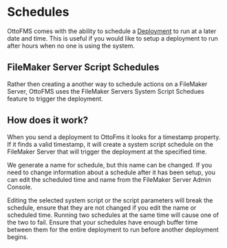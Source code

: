
# Schedules

OttoFMS comes with the ability to schedule a [Deployment](/concepts/deployments) to run at a later date and time. This is useful if you would like to setup a deployment to run after hours when no one is using the system.

## FileMaker Server Script Schedules

Rather then creating a another way to schedule actions on a FileMaker Server, OttoFMS uses the FileMaker Servers System Script Schedues feature to trigger the deployment.

## How does it work?

When you send a deployment to OttoFms it looks for a timestamp property. If it finds a valid timestamp, it will create a system script schedule on the FileMaker Server that will trigger the deployment at the specified time.

We generate a name for schedule, but this name can be changed. If you need to change information about a schedule after it has been setup, you can edit the scheduled time and name from the FileMaker Server Admin Console.

<Callout type="warning">
	Editing the selected system script or the script parameters will break the
	schedule, ensure that they are not changed if you edit the name or scheduled
	time.
</Callout>

<Callout type="warning">
	Running two schedules at the same time will cause one of the two to fail.
	Ensure that your schedules have enough buffer time between them for the entire
	deployment to run before another deployment begins.
</Callout>
